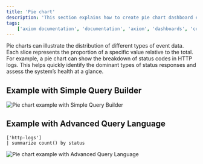 ```yaml
---
title: 'Pie chart'
description: 'This section explains how to create pie chart dashboard elements and add them to your dashboard.'
tags:
    ['axiom documentation', 'documentation', 'axiom', 'dashboards', 'collaboration', 'queries', 'visualizations', 'filters', 'charts', 'simple query builder', 'advanced query builder']
---
```



Pie charts can illustrate the distribution of different types of event data. Each slice represents the proportion of a specific value relative to the total. For example, a pie chart can show the breakdown of status codes in HTTP logs. This helps quickly identify the dominant types of status responses and assess the system’s health at a glance.

<Prerequisites />

<CreateElement elementName="pie chart" elementButtonLabel="Pie"/>

## Example with Simple Query Builder

<Frame>
  <img src="/doc-assets/shots/pie-chart-builder.png" alt="Pie chart example with Simple Query Builder" />
</Frame>

## Example with Advanced Query Language

```kusto
['http-logs']
| summarize count() by status
```

<Frame>
  <img src="/doc-assets/shots/pie-chart-apl.png" alt="Pie chart example with Advanced Query Language" />
</Frame>
